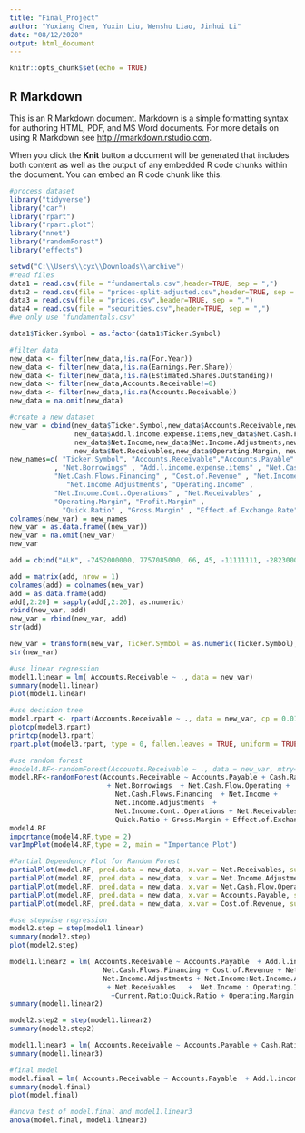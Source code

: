 ```yaml
---
title: "Final_Project"
author: "Yuxiang Chen, Yuxin Liu, Wenshu Liao, Jinhui Li"
date: "08/12/2020"
output: html_document
---
```


```r
knitr::opts_chunk$set(echo = TRUE)
```

## R Markdown

This is an R Markdown document. Markdown is a simple formatting syntax for authoring HTML, PDF, and MS Word documents. For more details on using R Markdown see <http://rmarkdown.rstudio.com>.

When you click the **Knit** button a document will be generated that includes both content as well as the output of any embedded R code chunks within the document. You can embed an R code chunk like this:

```r
#process dataset
library("tidyverse") 
library("car") 
library("rpart") 
library("rpart.plot") 
library("nnet") 
library("randomForest") 
library("effects")

setwd("C:\\Users\\cyx\\Downloads\\archive")
#read files
data1 = read.csv(file = "fundamentals.csv",header=TRUE, sep = ",")
data2 = read.csv(file = "prices-split-adjusted.csv",header=TRUE, sep = ",")
data3 = read.csv(file = "prices.csv",header=TRUE, sep = ",")
data4 = read.csv(file = "securities.csv",header=TRUE, sep = ",")
#we only use "fundamentals.csv"

data1$Ticker.Symbol = as.factor(data1$Ticker.Symbol)

#filter data
new_data <- filter(new_data,!is.na(For.Year))
new_data <- filter(new_data,!is.na(Earnings.Per.Share))
new_data <- filter(new_data,!is.na(Estimated.Shares.Outstanding))
new_data <- filter(new_data,Accounts.Receivable!=0)
new_data <- filter(new_data,!is.na(Accounts.Receivable))
new_data = na.omit(new_data)
```

```r
#create a new dataset
new_var = cbind(new_data$Ticker.Symbol,new_data$Accounts.Receivable,new_data$Accounts.Payable,new_data$Cash.Ratio,new_data$Current.Ratio,new_data$Net.Borrowings,
                new_data$Add.l.income.expense.items,new_data$Net.Cash.Flow.Operating,new_data$Net.Cash.Flows.Financing,new_data$Cost.of.Revenue,
                new_data$Net.Income,new_data$Net.Income.Adjustments,new_data$Operating.Income,new_data$Net.Income.Cont..Operations,
                new_data$Net.Receivables,new_data$Operating.Margin, new_data$Profit.Margin,new_data$Quick.Ratio,new_data$Gross.Margin,new_data$Effect.of.Exchange.Rate)
new_names=c( "Ticker.Symbol", "Accounts.Receivable","Accounts.Payable" , "Cash.Ratio" , "Current.Ratio" 
           , "Net.Borrowings" , "Add.l.income.expense.items" , "Net.Cash.Flow.Operating" , 
           "Net.Cash.Flows.Financing" , "Cost.of.Revenue" , "Net.Income" ,
              "Net.Income.Adjustments", "Operating.Income" ,
           "Net.Income.Cont..Operations" , "Net.Receivables" ,
           "Operating.Margin", "Profit.Margin" , 
             "Quick.Ratio" , "Gross.Margin" , "Effect.of.Exchange.Rate")
colnames(new_var) = new_names
new_var = as.data.frame((new_var))
new_var = na.omit(new_var)
new_var
```

```r
add = cbind("ALK", -7452000000, 7757085000, 66, 45, -11111111, -2823000000, 1030000000, -325000000, 11120000000, 508000000, 6090077000, 848000000, 605000000, 632705000, 10, 10, 300,  50,-1000)

add = matrix(add, nrow = 1)
colnames(add) = colnames(new_var)
add = as.data.frame(add)
add[,2:20] = sapply(add[,2:20], as.numeric)
rbind(new_var, add)
new_var = rbind(new_var, add)
str(add)
```

```r
new_var = transform(new_var, Ticker.Symbol = as.numeric(Ticker.Symbol), Accounts.Receivable = as.numeric(Accounts.Receivable), Accounts.Payable = as.numeric(Accounts.Payable), Cash.Ratio = as.numeric(Cash.Ratio), Current.Ratio = as.numeric(Current.Ratio), Net.Borrowings = as.numeric(Net.Borrowings), Add.l.income.expense.items = as.numeric(Add.l.income.expense.items), Net.Cash.Flow.Operating = as.numeric(Net.Cash.Flow.Operating), Net.Cash.Flows.Financing = as.numeric(Net.Cash.Flows.Financing), Cost.of.Revenue = as.numeric(Cost.of.Revenue), Net.Income = as.numeric(Net.Income), Net.Income.Adjustments = as.numeric(Net.Income.Adjustments), Operating.Income = as.numeric(Operating.Income), Net.Income.Cont..Operations = as.numeric(Net.Income.Cont..Operations), Net.Receivables = as.numeric(Net.Receivables), Operating.Margin = as.numeric(Operating.Margin), Profit.Margin = as.numeric(Profit.Margin), Quick.Ratio = as.numeric(Quick.Ratio), Gross.Margin = as.numeric(Gross.Margin), Effect.of.Exchange.Rate = as.numeric(Effect.of.Exchange.Rate))
str(new_var)
```

```r
#use linear regression
model1.linear = lm( Accounts.Receivable ~ ., data = new_var)
summary(model1.linear)
plot(model1.linear)
```


```r
#use decision tree
model.rpart <- rpart(Accounts.Receivable ~ ., data = new_var, cp = 0.01, model = TRUE)
plotcp(model3.rpart)
printcp(model3.rpart) 
rpart.plot(model3.rpart, type = 0, fallen.leaves = TRUE, uniform = TRUE, yes.text = "TRUE", no.text = "FALSE", cex = .8)
```

```r
#use random forest
#model4.RF<-randomForest(Accounts.Receivable ~ ., data = new_var, mtry=sqrt(19), importance = TRUE)
model.RF<-randomForest(Accounts.Receivable ~ Accounts.Payable + Cash.Ratio + Current.Ratio 
                        + Net.Borrowings  + Net.Cash.Flow.Operating + 
                          Net.Cash.Flows.Financing  + Net.Income + 
                          Net.Income.Adjustments  + 
                          Net.Income.Cont..Operations + Net.Receivables  + Profit.Margin +
                          Quick.Ratio + Gross.Margin + Effect.of.Exchange.Rate + Operating.Income + Add.l.income.expense.items +For.Year + Cost.of.Revenue, data = new_data,mtry=sqrt(19), importance = TRUE)
model4.RF
importance(model4.RF,type = 2) 
varImpPlot(model4.RF,type = 2, main = "Importance Plot")
```

```r
#Partial Dependency Plot for Random Forest 
partialPlot(model.RF, pred.data = new_data, x.var = Net.Receivables, sub = "Validation Set", which.class = "1")
partialPlot(model.RF, pred.data = new_data, x.var = Net.Income.Adjustments, sub = "Validation Set", which.class = "1")
partialPlot(model.RF, pred.data = new_data, x.var = Net.Cash.Flow.Operating, sub = "Validation Set", which.class = "1")
partialPlot(model.RF, pred.data = new_data, x.var = Accounts.Payable, sub = "Validation Set", which.class = "1")
partialPlot(model.RF, pred.data = new_data, x.var = Cost.of.Revenue, sub = "Validation Set", which.class = "1")
```

```r
#use stepwise regression
model2.step = step(model1.linear)
summary(model2.step)
plot(model2.step)
```


```r
model1.linear2 = lm( Accounts.Receivable ~ Accounts.Payable  + Add.l.income.expense.items + Net.Cash.Flow.Operating + Net.Cash.Flow.Operating:Net.Cash.Flows.Financing + 
                       Net.Cash.Flows.Financing + Cost.of.Revenue + Net.Income + Net.Income:Net.Income.Cont..Operations + Net.Income.Adjustments:Net.Income.Cont..Operations +
                       Net.Income.Adjustments + Net.Income:Net.Income.Adjustments +Operating.Income + Net.Cash.Flow.Operating:Net.Cash.Flows.Financing
                        + Net.Receivables   +  Net.Income : Operating.Income 
                         +Current.Ratio:Quick.Ratio + Operating.Margin:Profit.Margin - 1, data = new_var)
summary(model1.linear2)
```

```r
model2.step2 = step(model1.linear2)
summary(model2.step2)
```

```r
model1.linear3 = lm( Accounts.Receivable ~ Accounts.Payable + Cash.Ratio:Current.Ratio                   + Net.Borrowings + Add.l.income.expense.items + Net.Cash.Flow.Operating + Gross.Margin:Operating.Margin + Profit.Margin+ Net.Cash.Flows.Financing + Cost.of.Revenue + Net.Income + Net.Income:Net.Income.Cont..Operations +                     Net.Income.Adjustments + Operating.Income + Net.Cash.Flow.Operating:Net.Cash.Flows.Financing+ Net.Income:Net.Income.Adjustments +                     Net.Income.Cont..Operations + Net.Receivables  + Profit.Margin +  Net.Income:Operating.Income +                    Quick.Ratio:Cash.Ratio + Current.Ratio:Quick.Ratio + Gross.Margin + Operating.Margin:Profit.Margin, data = new_var)
summary(model1.linear3)
```

```r
#final model
model.final = lm( Accounts.Receivable ~ Accounts.Payable  + Add.l.income.expense.items + Net.Cash.Flow.Operating + Net.Cash.Flow.Operating:Net.Cash.Flows.Financing +                        Net.Cash.Flows.Financing + Cost.of.Revenue + Net.Income + Net.Income:Net.Income.Cont..Operations + Net.Income.Adjustments:Net.Income.Cont..Operations +                       Net.Income.Adjustments + Net.Income:Net.Income.Adjustments +Operating.Income + Net.Cash.Flow.Operating:Net.Cash.Flows.Financing                        + Net.Receivables   +  Net.Income : Operating.Income                          +Current.Ratio:Quick.Ratio + Operating.Margin:Profit.Margin - 1, data = new_var)
summary(model.final)
plot(model.final)
```


```r
#anova test of model.final and model1.linear3
anova(model.final, model1.linear3)
```

